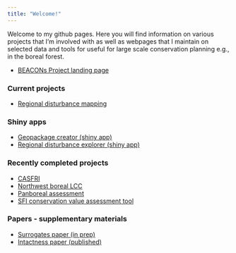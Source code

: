 ```yaml
---
title: "Welcome!"
---
```


Welcome to my github pages. Here you will find information on various projects that I'm involved with as well as webpages that I maintain on selected data and tools for useful for large scale conservation planning e.g., in the boreal forest.

* [BEACONs Project landing page](https://github.com/beaconsproject/beaconsproject.github.io)

### Current projects

* [Regional disturbance mapping](https://github.com/beaconsproject/disturbance_mapping)

### Shiny apps

* [Geopackage creator (shiny app)](https://github.com/beaconsproject/geopackage_explorer)
* [Regional disturbance explorer (shiny app)](https://github.com/beaconsproject/disturbance_explorer)

### Recently completed projects

* [CASFRI](https://github.com/CASFRI/CASFRI)
* [Northwest boreal LCC](http://nwb.ualberta.ca)
* [Panboreal assessment](http://pba.ualberta.ca)
* [SFI conservation value assessment tool](https://borealbirds.ualberta.ca/2020/12/03/conservation-value-assessment-tool/)

### Papers - supplementary materials

* [Surrogates paper (in prep)](https://github.com/prvernier/surrogates)
* [Intactness paper (published)](https://github.com/prvernier/intactness)
